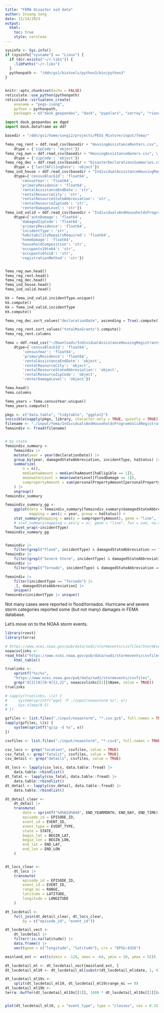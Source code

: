 ```yaml
---
title: "FEMA disaster aid data"
author: Insang Song
date: 12/14/2023
output:
  html:
    toc: true
    style: cerulean
---
```




```r
sysinfo <- Sys.info()
if (sysinfo["sysname"] == "Linux") {
  if (dir.exists("~/r-libs")) {
    .libPaths("~/r-libs")
  }
  pythonpath <- "/ddn/gs1/biotools/python3/bin/python3"
}


knitr::opts_chunk$set(echo = FALSE)
reticulate::use_python(pythonpath)
reticulate::virtualenv_create(
    envname = "pegs-isong",
    python = pythonpath,
    packages = c("dask_geopandas", "dask", "pypolars", "xarray", "rioxarray"))

```




```python
import dask_geopandas as dgpd
import dask.dataframe as ddf

basedir = "/ddn/gs1/home/songi2/projects/PEGS_Mixture/input/fema/"

fema_reg_rent = ddf.read_csv(basedir + "HousingAssistanceRenters.csv", \
    dtype = {'zipCode': 'object'})
fema_reg_own = ddf.read_csv(basedir + "HousingAssistanceOwners.csv", \
    dtype = {'zipCode': 'object'})
fema_reg_dec = ddf.read_csv(basedir + "DisasterDeclarationsSummaries.csv", \
    dtype = {'lastIAFilingDate': 'object'})
fema_ind_house = ddf.read_csv(basedir + "IndividualAssistanceHousingRegistrantsLargeDisasters.csv", \
    dtype={'censusBlockId': 'float64',
       'censusYear': 'float64',
       'primaryResidence': 'float64',
       'rentalAssistanceEndDate': 'str',
       'rentalResourceCity': 'str',
       'rentalResourceStateAbbreviation': 'str',
       'rentalResourceZipCode': 'str',
       'renterDamageLevel': 'str'})
fema_ind_valid = ddf.read_csv(basedir + "IndividualsAndHouseholdsProgramValidRegistrations.csv", \
    dtype={'autoDamage': 'float64',
       'damagedZipCode': 'float64',
       'primaryResidence': 'float64',
       'incidentType': 'str',
       'habitabilityRepairsRequired': 'float64',
       'homeDamage': 'float64',
       'householdComposition': 'str',
       'occupants19to64': 'str',
       'occupants6to18': 'str',
       'registrationMethod': 'str'})


fema_reg_own.head()
fema_reg_rent.head()
fema_reg_dec.head()
fema_ind_house.head()
fema_ind_valid.head()

kk = fema_ind_valid.incidentType.unique()
kk.compute()
kk = fema_ind_valid.incidentType
kk.compute()

fema_reg_dec.sort_values("declarationDate", ascending = True).compute()

fema_reg_rent.sort_values("totalMaxGrants").compute()
fema_reg_rent.columns

fema = ddf.read_csv("~/Downloads/IndividualAssistanceHousingRegistrantsLargeDisasters.csv", \
    dtype={'censusBlockId': 'float64',
        'censusYear': 'float64',
        'primaryResidence': 'float64',
        'rentalAssistanceEndDate': 'object',
        'rentalResourceCity': 'object',
        'rentalResourceStateAbbreviation': 'object',
        'rentalResourceZipCode': 'object',
        'renterDamageLevel': 'object'})

fema.head()
fema.columns

fema_years = fema.censusYear.unique()
fema_years.compute()

```


```r
pkgs <- c("data.table", "tidytable", "ggplot2")
invisible(sapply(pkgs, library, character.only = TRUE, quietly = TRUE))
filename <- "./input/fema/IndividualsAndHouseholdsProgramValidRegistrations.csv"
femaindiv <- fread(filename)


# by state
femaindiv_summary <-
    femaindiv |>
    mutate(year = year(declarationDate)) |>
    group_by(year, damagedStateAbbreviation, incidentType, haStatus) |>
    summarize(
        n = n(),
        medianhaAmount = median(haAmount[haEligible == 1]),
        meanwaterLevel = mean(waterLevel[floodDamage == 1]),
        sumpropertyAmount = sum(personalPropertyAmount[personalPropertyEligible == 1])
    ) |>
    ungroup()
femaindiv_summary

femaindiv_summary_gg <-
    ggplot(data = femaindiv_summary[femaindiv_summary$damagedStateAbbreviation == "NC", ],
           mapping = aes(x = year, group = haStatus)) +
    stat_summary(mapping = aes(y = sumpropertyAmount), geom = "line", fun = sum, na.rm = TRUE, color = 'red') +
    # stat_summary(mapping = aes(y = n), geom = "line", fun = sum, na.rm = TRUE, color = 'green') +
    facet_wrap(~incidentType)
femaindiv_summary_gg


femaindiv |>
    filter(grepl("Flood", incidentType) & damagedStateAbbreviation == "NC")
femaindiv |>
    filter(grepl("Severe Storm", incidentType) & damagedStateAbbreviation == "NC")
femaindiv |>
    filter(grepl("Tornado", incidentType) & damagedStateAbbreviation == "NC")

femaindiv |>
    filter(incidentType == "Tornado") |>
    _[, damagedStateAbbreviation] |>
    unique()
femaindiv$incidentType |> unique()

```

Not many cases were reported in flood/tornados. Hurricane and severe storm categories reported some (but not many) damages in FEMA database.

Let's move on to the NOAA storm events.


```r
library(rvest)
library(terra)

# https://www.ncei.noaa.gov/pub/data/swdi/stormevents/csvfiles/StormEvents_details-ftp_v1.0_d2015_c20220425.csv.gz
noaacsvlinks <-
read_html("https://www.ncei.noaa.gov/pub/data/swdi/stormevents/csvfiles/") |>
    html_table()

truelinks <-
    sprintf("%s/%s",
    "https://www.ncei.noaa.gov/pub/data/swdi/stormevents/csvfiles",
    grep("d[2][0][0-9]{2,2}", noaacsvlinks[[1]]$Name, value = TRUE))
truelinks

# sapply(truelinks, \(x) {
#     system(sprintf("wget -P ./input/noaastorm %s", x))
#     Sys.sleep(0.5)
# })

gzfiles <- list.files("./input/noaastorm", "*.csv.gz$", full.names = TRUE)
sapply(gzfiles, \(x) {
    system(sprintf("gzip -d %s", x))
})


```


```r
csvfiles <- list.files("./input/noaastorm", "*.csv$", full.names = TRUE)

csv_locs <- grep("location", csvfiles, value = TRUE)
csv_fatal <- grep("fatalit", csvfiles, value = TRUE)
csv_detail <- grep("details", csvfiles, value = TRUE)

dt_locs <- lapply(csv_locs, data.table::fread) |>
    data.table::rbindlist()
dt_fatal <- lapply(csv_fatal, data.table::fread) |>
    data.table::rbindlist()
dt_detail <- lapply(csv_detail, data.table::fread) |>
    data.table::rbindlist()

dt_detail_clear <-
    dt_detail |>
    transmute(
        date = sprintf("%d%02d%04d", END_YEARMONTH, END_DAY, END_TIME),
        episode_id = EPISODE_ID,
        event_id = EVENT_ID,
        event_type = EVENT_TYPE,
        state = STATE,
        begin_lat = BEGIN_LAT,
        begin_lon = BEGIN_LON,
        end_lat = END_LAT,
        end_lon = END_LON
    )


dt_locs_clear <-
    dt_locs |>
    transmute(
        episode_id = EPISODE_ID,
        event_id = EVENT_ID,
        range_mi = RANGE,
        latitude = LATITUDE,
        longitude = LONGITUDE
    )

dt_locdetail <-
    full_join(dt_detail_clear, dt_locs_clear,
        by = c("episode_id", "event_id"))

dt_locdetail_vect <-
    dt_locdetail |>
    filter(!is.na(latitude)) |>
    data.frame() |>
    vect(geom = c("longitude", "latitude"), crs = "EPSG:4326")

mainland_ext <- ext(c(xmin = -128, xmax = -64, ymin = 20, ymax = 52))

dt_locdetail_ml <- dt_locdetail_vect[mainland_ext, ]
dt_locdetail_ml19 <- dt_locdetail_ml[substr(dt_locdetail_ml$date, 1, 4) == "2019", ]

dt_locdetail_ml19s <-
    split(dt_locdetail_ml19, dt_locdetail_ml19$range_mi == 0)
dt_locdetail_ml19b <-
terra::buffer(dt_locdetail_ml19s[[1]], 1609 * dt_locdetail_ml19s[[1]]$range_mi)


plot(dt_locdetail_ml19, y = "event_type", type = "classes", cex = 0.33)

```